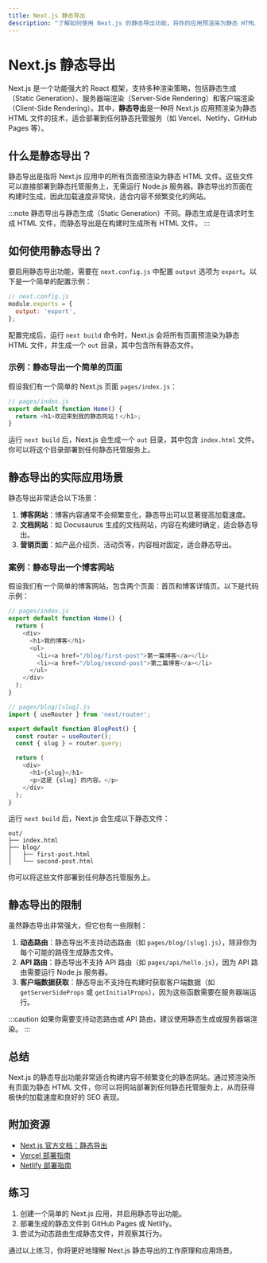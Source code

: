 ```yaml
---
title: Next.js 静态导出
description: "了解如何使用 Next.js 的静态导出功能，将你的应用预渲染为静态 HTML 文件，适合部署到任何静态托管服务。"
---
```


# Next.js 静态导出

Next.js 是一个功能强大的 React 框架，支持多种渲染策略，包括静态生成（Static Generation）、服务器端渲染（Server-Side Rendering）和客户端渲染（Client-Side Rendering）。其中，**静态导出**是一种将 Next.js 应用预渲染为静态 HTML 文件的技术，适合部署到任何静态托管服务（如 Vercel、Netlify、GitHub Pages 等）。

## 什么是静态导出？

静态导出是指将 Next.js 应用中的所有页面预渲染为静态 HTML 文件。这些文件可以直接部署到静态托管服务上，无需运行 Node.js 服务器。静态导出的页面在构建时生成，因此加载速度非常快，适合内容不频繁变化的网站。

:::note
静态导出与静态生成（Static Generation）不同。静态生成是在请求时生成 HTML 文件，而静态导出是在构建时生成所有 HTML 文件。
:::

## 如何使用静态导出？

要启用静态导出功能，需要在 `next.config.js` 中配置 `output` 选项为 `export`。以下是一个简单的配置示例：

```javascript
// next.config.js
module.exports = {
  output: 'export',
};
```

配置完成后，运行 `next build` 命令时，Next.js 会将所有页面预渲染为静态 HTML 文件，并生成一个 `out` 目录，其中包含所有静态文件。

### 示例：静态导出一个简单的页面

假设我们有一个简单的 Next.js 页面 `pages/index.js`：

```javascript
// pages/index.js
export default function Home() {
  return <h1>欢迎来到我的静态网站！</h1>;
}
```

运行 `next build` 后，Next.js 会生成一个 `out` 目录，其中包含 `index.html` 文件。你可以将这个目录部署到任何静态托管服务上。

## 静态导出的实际应用场景

静态导出非常适合以下场景：

1. **博客网站**：博客内容通常不会频繁变化，静态导出可以显著提高加载速度。
2. **文档网站**：如 Docusaurus 生成的文档网站，内容在构建时确定，适合静态导出。
3. **营销页面**：如产品介绍页、活动页等，内容相对固定，适合静态导出。

### 案例：静态导出一个博客网站

假设我们有一个简单的博客网站，包含两个页面：首页和博客详情页。以下是代码示例：

```javascript
// pages/index.js
export default function Home() {
  return (
    <div>
      <h1>我的博客</h1>
      <ul>
        <li><a href="/blog/first-post">第一篇博客</a></li>
        <li><a href="/blog/second-post">第二篇博客</a></li>
      </ul>
    </div>
  );
}

// pages/blog/[slug].js
import { useRouter } from 'next/router';

export default function BlogPost() {
  const router = useRouter();
  const { slug } = router.query;

  return (
    <div>
      <h1>{slug}</h1>
      <p>这是 {slug} 的内容。</p>
    </div>
  );
}
```

运行 `next build` 后，Next.js 会生成以下静态文件：

```
out/
├── index.html
├── blog/
│   ├── first-post.html
│   └── second-post.html
```

你可以将这些文件部署到任何静态托管服务上。

## 静态导出的限制

虽然静态导出非常强大，但它也有一些限制：

1. **动态路由**：静态导出不支持动态路由（如 `pages/blog/[slug].js`），除非你为每个可能的路径生成静态文件。
2. **API 路由**：静态导出不支持 API 路由（如 `pages/api/hello.js`），因为 API 路由需要运行 Node.js 服务器。
3. **客户端数据获取**：静态导出不支持在构建时获取客户端数据（如 `getServerSideProps` 或 `getInitialProps`），因为这些函数需要在服务器端运行。

:::caution
如果你需要支持动态路由或 API 路由，建议使用静态生成或服务器端渲染。
:::

## 总结

Next.js 的静态导出功能非常适合构建内容不频繁变化的静态网站。通过预渲染所有页面为静态 HTML 文件，你可以将网站部署到任何静态托管服务上，从而获得极快的加载速度和良好的 SEO 表现。

## 附加资源

- [Next.js 官方文档：静态导出](https://nextjs.org/docs/advanced-features/static-html-export)
- [Vercel 部署指南](https://vercel.com/docs)
- [Netlify 部署指南](https://docs.netlify.com/)

## 练习

1. 创建一个简单的 Next.js 应用，并启用静态导出功能。
2. 部署生成的静态文件到 GitHub Pages 或 Netlify。
3. 尝试为动态路由生成静态文件，并观察其行为。

通过以上练习，你将更好地理解 Next.js 静态导出的工作原理和应用场景。
